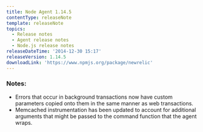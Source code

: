 ```yaml
---
title: Node Agent 1.14.5
contentType: releaseNote
template: releaseNote
topics:
  - Release notes
  - Agent release notes
  - Node.js release notes
releaseDateTime: '2014-12-30 15:17'
releaseVersion: 1.14.5
downloadLink: 'https://www.npmjs.org/package/newrelic'
---
```


### Notes:

* Errors that occur in background transactions now have custom parameters copied onto them in the same manner as web transactions.
* Memcached instrumentation has been updated to account for additional arguments that might be passed to the command function that the agent wraps.
